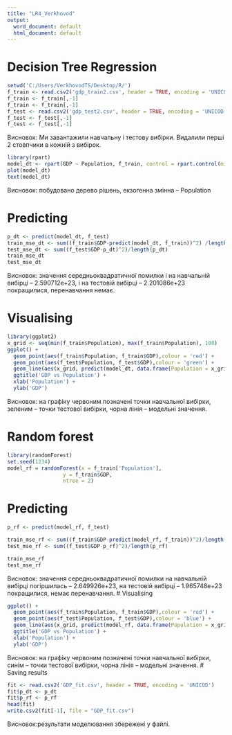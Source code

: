 ---
title: "LR4_Verkhovod"
output:
  word_document: default
  html_document: default
---
# Decision Tree Regression
```{r}
setwd('C:/Users/VerkhovodTS/Desktop/R/')
f_train <- read.csv2('gdp_train2.csv', header = TRUE, encoding = 'UNICOD')
f_train <- f_train[,-1] 
f_train <- f_train[,-1] 
f_test <- read.csv2('gdp_test2.csv', header = TRUE, encoding = 'UNICOD')
f_test <- f_test[,-1] 
f_test <- f_test[,-1]
```
Висновок: Ми завантажили навчальну і тестову вибірки. Видалили перші 2 стовпчики в кожній з вибірок.
```{r}
library(rpart)
model_dt <- rpart(GDP ~ Population, f_train, control = rpart.control(minsplit = 9))
plot(model_dt)
text(model_dt)
```
Висновок: побудовано дерево рішень, екзогенна змінна – Population

# Predicting
```{r}
p_dt <- predict(model_dt, f_test)
train_mse_dt <- sum((f_train$GDP-predict(model_dt, f_train))^2) /length(f_train$GDP)
test_mse_dt <- sum((f_test$GDP-p_dt)^2)/length(p_dt)
train_mse_dt
test_mse_dt
```
Висновок: значення середньоквадратичної помилки і на навчальній вибірці – 2.590712e+23, і на тестовій вибірці – 2.201086e+23 покращилися, перенавчання немає.

# Visualising
```{r}
library(ggplot2)
x_grid <- seq(min(f_train$Population), max(f_train$Population), 100)
ggplot() +
  geom_point(aes(f_train$Population, f_train$GDP),colour = 'red') +
  geom_point(aes(f_test$Population, f_test$GDP),colour = 'green') +
  geom_line(aes(x_grid, predict(model_dt, data.frame(Population = x_grid))),colour = 'black') +
  ggtitle('GDP vs Population') +
  xlab('Population') +
  ylab('GDP')
```
Висновок: на графіку червоним позначені точки навчальної вибірки, зеленим – точки тестової вибірки, чорна лінія – модельні значення. 

# Random forest
```{r}
library(randomForest)
set.seed(1234)
model_rf = randomForest(x = f_train['Population'],
                  y = f_train$GDP,
                  ntree = 2)
```
# Predicting
```{r}
p_rf <- predict(model_rf, f_test)

train_mse_rf <- sum((f_train$GDP-predict(model_rf, f_train))^2)/length(f_train$GDP)
test_mse_rf <- sum((f_test$GDP-p_rf)^2)/length(p_rf)

train_mse_rf
test_mse_rf
```
Висновок: значення середньоквадратичної помилки на навчальній вибірці погіршилась – 2.649926e+23, на тестовій вибірці – 1.965748e+23 покращилися, немає перенавчання.
# Visualising
```{r}
ggplot() +
  geom_point(aes(f_train$Population, f_train$GDP),colour = 'red') +
  geom_point(aes(f_test$Population, f_test$GDP),colour = 'blue') +
  geom_line(aes(x_grid, predict(model_rf, data.frame(Population = x_grid))),colour = 'black') +
  ggtitle('GDP vs Population') +
  xlab('Population') +
  ylab('GDP')
```
Висновок: на графіку червоним позначені точки навчальної вибірки, синім – точки тестової вибірки, чорна лінія – модельні значення. 
# Saving results
```{r}
fit <- read.csv2('GDP_fit.csv', header = TRUE, encoding = 'UNICOD')
fit$p_dt <- p_dt
fit$p_rf <- p_rf
head(fit)
write.csv2(fit[-1], file = "GDP_fit.csv")
```
Висновок:результати моделювання збережені у файлі.
